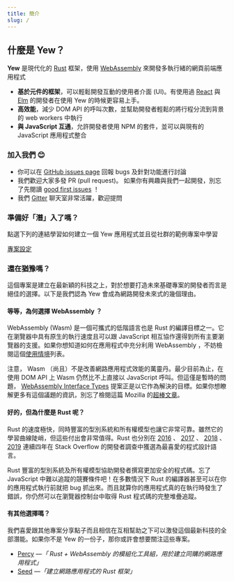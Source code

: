 ```yaml
---
title: 簡介
slug: /
---
```


## 什麼是 Yew？

**Yew** 是現代化的 [Rust](https://www.rust-lang.org/) 框架，使用 [WebAssembly](https://webassembly.org/) 來開發多執行緒的網頁前端應用程式

- **基於元件的框架**，可以輕鬆開發互動的使用者介面 \(UI\)。有使用過 [React](https://reactjs.org/) 與 [Elm](https://elm-lang.org/) 的開發者在使用 Yew 的時候更容易上手。
- **高效能**，減少 DOM API 的呼叫次數，並幫助開發者輕鬆的將行程分流到背景的 web workers 中執行
- **與 JavaScript 互通**，允許開發者使用 NPM 的套件，並可以與現有的 JavaScript 應用程式整合

### 加入我們 😊

- 你可以在 [GitHub issues page](https://github.com/yewstack/yew/issues) 回報 bugs 及針對功能進行討論
- 我們歡迎大家多發 PR \(pull request\)。 如果你有興趣與我們一起開發，別忘了先閱讀 [good first issues](https://github.com/yewstack/yew/issues?q=is%3Aopen+is%3Aissue+label%3A%22good+first+issue%22) ！
- 我們 [Gitter](https://gitter.im/yewframework/Lobby) 聊天室非常活躍，歡迎提問

### 準備好「潛」入了嗎？

點選下列的連結學習如何建立一個 Yew 應用程式並且從社群的範例專案中學習

[專案設定](docs/getting-started/introduction)

### 還在猶豫嗎？

這個專案是建立在最新穎的科技之上，對於想要打造未來基礎專案的開發者而言是絕佳的選擇。以下是我們認為 Yew 會成為網路開發未來式的幾個理由。

#### 等等，為何選擇 WebAssembly ？

WebAssembly \(Wasm\) 是一個可攜式的低階語言也是 Rust 的編譯目標之一。它在瀏覽器中具有原生的執行速度且可以跟 JavaScript 相互協作還得到所有主要瀏覽器的支援。如果你想知道如何在應用程式中充分利用 WebAssembly ，不妨檢閱這個[使用情境](https://webassembly.org/docs/use-cases/)列表。

注意， Wasm （尚且）不是改善網路應用程式效能的萬靈丹。最少目前為止，在使用 DOM API 上 Wasm 仍然比不上直接以 JavaScript 呼叫。但這僅是暫時的問題， [WebAssembly Interface Types](https://github.com/WebAssembly/interface-types/blob/master/proposals/interface-types/Explainer.md) 提案正是以它作為解決的目標。如果你想瞭解更多有這個議題的資訊，別忘了檢閱這篇 Mozilla 的[超棒文章](https://hacks.mozilla.org/2019/08/webassembly-interface-types/)。

#### 好的，但為什麼是 Rust 呢？

Rust 的速度極快，同時豐富的型別系統和所有權模型也讓它非常可靠。雖然它的學習曲線陡峭，但這些付出會非常值得。Rust 也分別在 [2016](https://insights.stackoverflow.com/survey/2016#technology-most-loved-dreaded-and-wanted) 、 [2017](https://insights.stackoverflow.com/survey/2017#most-loved-dreaded-and-wanted) 、 [2018](https://insights.stackoverflow.com/survey/2018#technology-_-most-loved-dreaded-and-wanted-languages) 、 [2019](https://insights.stackoverflow.com/survey/2019#technology-_-most-loved-dreaded-and-wanted-languages) 連續四年在 Stack Overflow 的開發者調查中獲選為最喜愛的程式設計語言。

Rust 豐富的型別系統及所有權模型協助開發者撰寫更加安全的程式碼。忘了 JavaScript 中難以追蹤的競賽條件吧！在多數情況下 Rust 的編譯器甚至可以在你的應用程式執行前就把 bug 抓出來。而且就算你的應用程式真的在執行時發生了錯誤，你仍然可以在瀏覽器控制台中取得 Rust 程式碼的完整堆疊追蹤。

#### 有其他選擇嗎？

我們喜愛跟其他專案分享點子而且相信在互相幫助之下可以激發這個最新科技的全部潛能。如果你不是 Yew 的一份子，那你或許會想要關注這些專案。

- [Percy](https://github.com/chinedufn/percy) —_「 Rust + WebAssembly 的模組化工具組，用於建立同購的網路應用程式」_
- [Seed](https://github.com/seed-rs/seed) —_「建立網路應用程式的 Rust 框架」_
